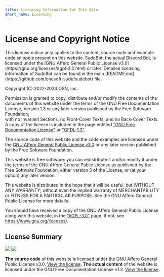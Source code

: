 ```yaml
---
title: Licensing Information for This Site
short_name: Licensing
---
```



# License and Copyright Notice

<Callout type="info">
    This license notice only applies to the content, source code and example code snippets present on this website. SudoBot, the actual Discord Bot, is licensed under the [GNU Affero General Public License v3.0](https://gnu.org/licenses/agpl-3.0.html) or later. Detailed licensing information of SudoBot can be found in the main [README.md](https://github.com/onesoft-sudo/sudobot) file.
</Callout>

Copyright (C) 2022-2024 OSN, Inc.

Permission is granted to copy, distribute and/or modify the 
contents of the documents of this website under the terms of 
the GNU Free Documentation License, Version 1.3 or any later version 
published by the Free Software Foundation;<br />
with no Invariant Sections, no Front-Cover Texts, and no Back-Cover Texts.
A copy of the license is included in the page entitled ["GNU
Free Documentation License"](./gfdl-1.3) or ["GFDL-1.3"](./gfdl-1.3).

The source code of this website and the code examples are licensed under
the [GNU Affero General Public License v3.0](./agpl-3.0) or any later version published 
by the Free Software Foundation.

This website is free software: you can redistribute it and/or modify
it under the terms of the GNU Affero General Public License as
published by the Free Software Foundation, either version 3 of the
License, or (at your option) any later version.

This website is distributed in the hope that it will be useful,
but WITHOUT ANY WARRANTY; without even the implied warranty of
MERCHANTABILITY or FITNESS FOR A PARTICULAR PURPOSE.  See the
GNU Affero General Public License for more details.

You should have received a copy of the GNU Affero General Public License
along with this website, in the ["AGPL-3.0"](./agpl-3.0) page. 
If not, see https://www.gnu.org/licenses/.

## License Summary

<div className="flex items-center gap-3">
    <img src="https://www.gnu.org/graphics/agplv3-155x51.png" />
    <img src="https://www.gnu.org/graphics/gfdl-logo-small.png" />
</div>

**The source code** of this website is licensed under the GNU Affero General Public License v3.0. [View the license](/licensing/agpl-3.0).
**The actual content** of the website is licensed under the GNU Free Documentation License v1.3. [View the license](/licensing/gfdl-1.3).
